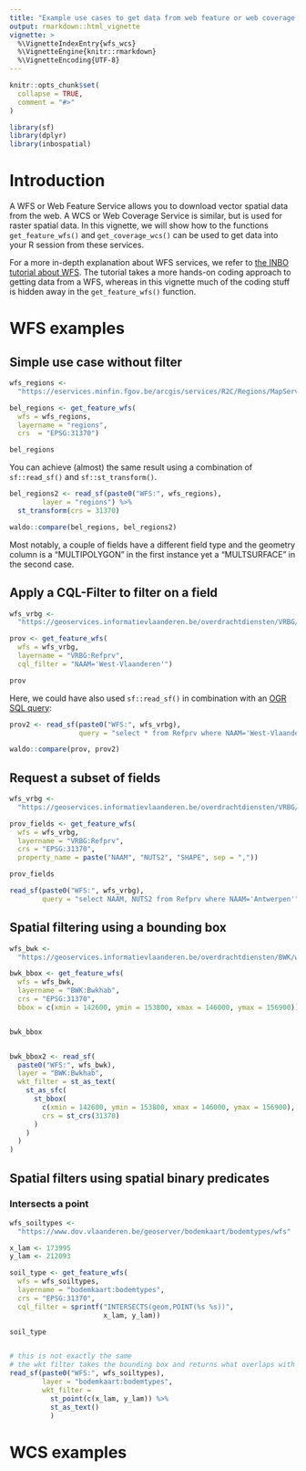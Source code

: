 ```yaml
---
title: "Example use cases to get data from web feature or web coverage services."
output: rmarkdown::html_vignette
vignette: >
  %\VignetteIndexEntry{wfs_wcs}
  %\VignetteEngine{knitr::rmarkdown}
  %\VignetteEncoding{UTF-8}
---
```


```r
knitr::opts_chunk$set(
  collapse = TRUE,
  comment = "#>"
)
```

```r
library(sf)
library(dplyr)
library(inbospatial)
```

# Introduction

A WFS or Web Feature Service allows you to download vector spatial data from the web.
A WCS or Web Coverage Service is similar, but is used for raster spatial data.
In this vignette, we will show how to the functions `get_feature_wfs()` and `get_coverage_wcs()` can be used to get data into your R session from these services.

For a more in-depth explanation about WFS services, we refer to [the INBO tutorial about WFS](https://inbo.github.io/tutorials/tutorials/spatial_wfs_services/){target="_BLANK"}.
The tutorial takes a more hands-on coding approach to getting data from a WFS, whereas in this vignette much of the coding stuff is hidden away in the `get_feature_wfs()` function.

# WFS examples

## Simple use case without filter

```r
wfs_regions <-
  "https://eservices.minfin.fgov.be/arcgis/services/R2C/Regions/MapServer/WFSServer" # nolint

bel_regions <- get_feature_wfs(
  wfs = wfs_regions,
  layername = "regions",
  crs  = "EPSG:31370")

bel_regions

```

You can achieve (almost) the same result using a combination of `sf::read_sf()` and `sf::st_transform()`.

```r
bel_regions2 <- read_sf(paste0("WFS:", wfs_regions),
        layer = "regions") %>%
  st_transform(crs = 31370)

waldo::compare(bel_regions, bel_regions2)
```

Most notably, a couple of fields have a different field type and the geometry column is a "MULTIPOLYGON" in the first instance yet a "MULTSURFACE" in the second case.


## Apply a CQL-Filter to filter on a field

```r
wfs_vrbg <-
  "https://geoservices.informatievlaanderen.be/overdrachtdiensten/VRBG/wfs"

prov <- get_feature_wfs(
  wfs = wfs_vrbg,
  layername = "VRBG:Refprv",
  cql_filter = "NAAM='West-Vlaanderen'")

prov
```

Here, we could have also used `sf::read_sf()` in combination with an [OGR SQL query](https://gdal.org/user/ogr_sql_dialect.html):

```r
prov2 <- read_sf(paste0("WFS:", wfs_vrbg),
                 query = "select * from Refprv where NAAM='West-Vlaanderen'")

waldo::compare(prov, prov2)
```



## Request a subset of fields

```r
wfs_vrbg <-
  "https://geoservices.informatievlaanderen.be/overdrachtdiensten/VRBG/wfs"

prov_fields <- get_feature_wfs(
  wfs = wfs_vrbg,
  layername = "VRBG:Refprv",
  crs = "EPSG:31370",
  property_name = paste("NAAM", "NUTS2", "SHAPE", sep = ","))

prov_fields

read_sf(paste0("WFS:", wfs_vrbg),
        query = "select NAAM, NUTS2 from Refprv where NAAM='Antwerpen'")


```

## Spatial filtering using a bounding box

```r
wfs_bwk <-
  "https://geoservices.informatievlaanderen.be/overdrachtdiensten/BWK/wfs"

bwk_bbox <- get_feature_wfs(
  wfs = wfs_bwk,
  layername = "BWK:Bwkhab",
  crs = "EPSG:31370",
  bbox = c(xmin = 142600, ymin = 153800, xmax = 146000, ymax = 156900))


bwk_bbox


bwk_bbox2 <- read_sf(
  paste0("WFS:", wfs_bwk),
  layer = "BWK:Bwkhab",
  wkt_filter = st_as_text(
    st_as_sfc(
      st_bbox(
        c(xmin = 142600, ymin = 153800, xmax = 146000, ymax = 156900),
        crs = st_crs(31370)
      )
    )
  )
)
```

## Spatial filters using spatial binary predicates

### Intersects a point

```r
wfs_soiltypes <-
  "https://www.dov.vlaanderen.be/geoserver/bodemkaart/bodemtypes/wfs"

x_lam <- 173995
y_lam <- 212093

soil_type <- get_feature_wfs(
  wfs = wfs_soiltypes,
  layername = "bodemkaart:bodemtypes",
  crs = "EPSG:31370",
  cql_filter = sprintf("INTERSECTS(geom,POINT(%s %s))",
                       x_lam, y_lam))

soil_type


# this is not exactly the same
# the wkt filter takes the bounding box and returns what overlaps with it
read_sf(paste0("WFS:", wfs_soiltypes),
        layer = "bodemkaart:bodemtypes",
        wkt_filter =
          st_point(c(x_lam, y_lam)) %>%
          st_as_text()
          )
```



# WCS examples
